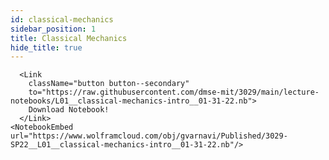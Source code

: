 ```yaml
---
id: classical-mechanics
sidebar_position: 1
title: Classical Mechanics
hide_title: true
---
```




<Tabs lazy>

  <TabItem value="wl-ipynb" label="Wolfram Language - Jupyter" default>
    <NotebookViewer notebookURL="https://github.com/dmse-mit/3029/blob/main/lecture-notebooks/L01__classical-mechanics-intro__01-31-22.ipynb" />
  </TabItem>

  <TabItem value="wl-nb" label="Wolfram Language">
  
      <Link
        className="button button--secondary"
        to="https://raw.githubusercontent.com/dmse-mit/3029/main/lecture-notebooks/L01__classical-mechanics-intro__01-31-22.nb">
        Download Notebook!
      </Link>
    <NotebookEmbed url="https://www.wolframcloud.com/obj/gvarnavi/Published/3029-SP22__L01__classical-mechanics-intro__01-31-22.nb"/>

  </TabItem>

</Tabs>

